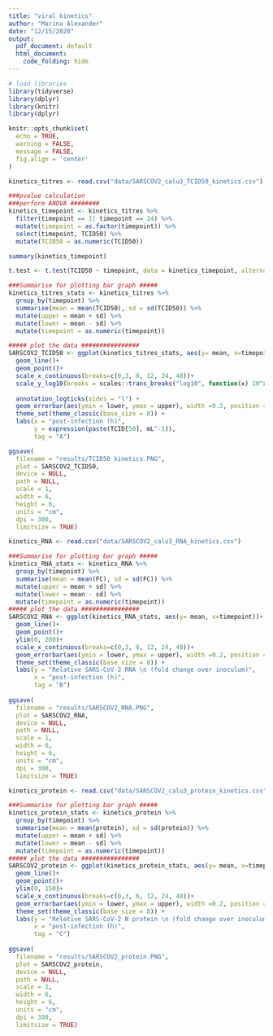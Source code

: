 ```yaml
---
title: "viral kinetics"
author: "Marina Alexander"
date: "12/15/2020"
output:
  pdf_document: default
  html_document:
    code_folding: hide
---
```


```r

# load libraries
library(tidyverse)
library(dplyr)
library(knitr)
library(dplyr)

knitr::opts_chunk$set(
  echo = TRUE,
  warning = FALSE,
  message = FALSE,
  fig.align = 'center'
)
```

```r
kinetics_titres <- read.csv("data/SARSCOV2_calu3_TCID50_kinetics.csv")

###pvalue calculation 
###perform ANOVA ########
kinetics_timepoint <- kinetics_titres %>% 
  filter(timepoint == 1| timepoint == 24) %>% 
  mutate(timepoint = as.factor(timepoint)) %>% 
  select(timepoint, TCID50) %>% 
  mutate(TCID50 = as.numeric(TCID50))

summary(kinetics_timepoint)

t.test <- t.test(TCID50 ~ timepoint, data = kinetics_timepoint, alternative = "less")

```


```r

###Summarise for plotting bar graph #####
kinetics_titres_stats <- kinetics_titres %>% 
  group_by(timepoint) %>% 
  summarise(mean = mean(TCID50), sd = sd(TCID50)) %>% 
  mutate(upper = mean + sd) %>% 
  mutate(lower = mean - sd) %>%
  mutate(timepoint = as.numeric(timepoint))

##### plot the data ################
SARSCOV2_TCID50 <- ggplot(kinetics_titres_stats, aes(y= mean, x=timepoint))+
  geom_line()+
  geom_point()+
  scale_x_continuous(breaks=c(0,3, 6, 12, 24, 48))+
  scale_y_log10(breaks = scales::trans_breaks("log10", function(x) 10^x),labels = scales::trans_format("log10",
                                                                                    scales::math_format(10^.x)))+
  annotation_logticks(sides = "l") +
  geom_errorbar(aes(ymin = lower, ymax = upper), width =0.2, position = position_dodge(0.9)) +
  theme_set(theme_classic(base_size = 8)) +
  labs(x = "post-infection (h)",
       y = expression(paste(TCID[50], mL^-1)),
       tag = "A")

ggsave(
  filename = "results/TCID50_kinetics.PNG",
  plot = SARSCOV2_TCID50,
  device = NULL,
  path = NULL,
  scale = 1,
  width = 6,
  height = 6,
  units = "cm",
  dpi = 300,
  limitsize = TRUE)


```


```r
kinetics_RNA <- read.csv("data/SARSCOV2_calu3_RNA_kinetics.csv")

###Summarise for plotting bar graph #####
kinetics_RNA_stats <- kinetics_RNA %>% 
  group_by(timepoint) %>% 
  summarise(mean = mean(FC), sd = sd(FC)) %>% 
  mutate(upper = mean + sd) %>% 
  mutate(lower = mean - sd) %>%
  mutate(timepoint = as.numeric(timepoint))
##### plot the data ################
SARSCOV2_RNA <- ggplot(kinetics_RNA_stats, aes(y= mean, x=timepoint))+
  geom_line()+
  geom_point()+
  ylim(0, 200)+
  scale_x_continuous(breaks=c(0,3, 6, 12, 24, 48))+
  geom_errorbar(aes(ymin = lower, ymax = upper), width =0.2, position = position_dodge(0.9)) +
  theme_set(theme_classic(base_size = 8)) +
  labs(y = "Relative SARS-CoV-2 RNA \n (fold change over inoculum)",
       x = "post-infection (h)",
       tag = "B")
  
ggsave(
  filename = "results/SARSCOV2_RNA.PNG",
  plot = SARSCOV2_RNA,
  device = NULL,
  path = NULL,
  scale = 1,
  width = 6,
  height = 6,
  units = "cm",
  dpi = 300,
  limitsize = TRUE)


```

```r

kinetics_protein <- read.csv("data/SARSCOV2_calu3_protein_kinetics.csv")

###Summarise for plotting bar graph #####
kinetics_protein_stats <- kinetics_protein %>% 
  group_by(timepoint) %>% 
  summarise(mean = mean(protein), sd = sd(protein)) %>% 
  mutate(upper = mean + sd) %>% 
  mutate(lower = mean - sd) %>%
  mutate(timepoint = as.numeric(timepoint))
##### plot the data ################
SARSCOV2_protein <- ggplot(kinetics_protein_stats, aes(y= mean, x=timepoint))+
  geom_line()+
  geom_point()+
  ylim(0, 150)+
  scale_x_continuous(breaks=c(0,3, 6, 12, 24, 48))+
  geom_errorbar(aes(ymin = lower, ymax = upper), width =0.2, position = position_dodge(0.9)) +
  theme_set(theme_classic(base_size = 8)) +
  labs(y = "Relative SARS-CoV-2 N protein \n (fold change over inoculum)",
       x = "post-infection (h)",
       tag = "C")
  
ggsave(
  filename = "results/SARSCOV2_protein.PNG",
  plot = SARSCOV2_protein,
  device = NULL,
  path = NULL,
  scale = 1,
  width = 6,
  height = 6,
  units = "cm",
  dpi = 300,
  limitsize = TRUE)
  
  

```



```

```

